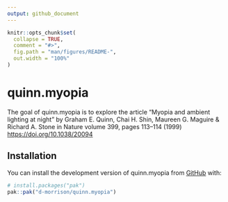 ```yaml
---
output: github_document
---
```


<!-- README.md is generated from README.Rmd. Please edit that file -->

```r
knitr::opts_chunk$set(
  collapse = TRUE,
  comment = "#>",
  fig.path = "man/figures/README-",
  out.width = "100%"
)
```

# quinn.myopia

<!-- badges: start -->
<!-- badges: end -->

The goal of quinn.myopia is to explore the article
"Myopia and ambient lighting at night"
by Graham E. Quinn, Chai H. Shin, Maureen G. Maguire & Richard A. Stone 
in Nature volume 399, pages 113–114 (1999)
<https://doi.org/10.1038/20094>



## Installation

You can install the development version of quinn.myopia from [GitHub](https://github.com/) with:

``` r
# install.packages("pak")
pak::pak("d-morrison/quinn.myopia")
```

